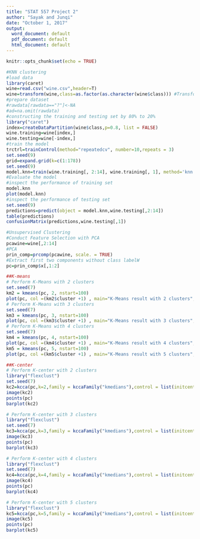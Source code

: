 ```yaml
---
title: "STAT 557 Project 2"
author: "Sayak and Junqi"
date: "October 1, 2017"
output:
  word_document: default
  pdf_document: default
  html_document: default
---
```


```r
knitr::opts_chunk$set(echo = TRUE)
```


```r
#KNN clustering
#load data
library(caret)
wine=read.csv("wine.csv",header=T)
wine=transform(wine,class=as.factor(as.character(wine$class))) #Transform class into factor for classification
#prepare dataset
#rawdata[rawdata=="?"]<-NA
#ad=na.omit(rawdata)
#constructing the training and testing set by 80% to 20%
library("caret")
index=createDataPartition(wine$class,p=0.8, list = FALSE)
wine.training=wine[index,]
wine.testing=wine[-index,]
#train the model
trctrl=trainControl(method="repeatedcv", number=10,repeats = 3)
set.seed(9)
grid=expand.grid(k=c(1:178))
set.seed(9)
model.knn=train(wine.training[, 2:14], wine.training[, 1], method='knn',trControl=trctrl,tuneGrid = grid,tuneLength = 2)
#Evaluate the model
#inspect the performance of training set
model.knn
plot(model.knn)
#inspect the performance of testing set
set.seed(9)
predictions=predict(object = model.knn,wine.testing[,2:14])
table(predictions)
confusionMatrix(predictions,wine.testing[,1])
```

```r
#Unsupervised Clustering
#Conduct Feature Selection with PCA
pcawine=wine[,2:14]
#PCA
prin_comp=prcomp(pcawine, scale. = TRUE)
#Extract first two components without class labelW
pc=prin_comp$x[,1:2]
```

```r
##K-means
# Perform K-Means with 2 clusters
set.seed(7)
km2 = kmeans(pc, 2, nstart=100)
plot(pc, col =(km2$cluster +1) , main="K-Means result with 2 clusters", pch=20, cex=2)
# Perform K-Means with 3 clusters
set.seed(7)
km3 = kmeans(pc, 3, nstart=100)
plot(pc, col =(km3$cluster +1) , main="K-Means result with 3 clusters", pch=20, cex=2)
# Perform K-Means with 4 clusters
set.seed(7)
km4 = kmeans(pc, 4, nstart=100)
plot(pc, col =(km4$cluster +1) , main="K-Means result with 4 clusters", pch=20, cex=2)
km5 = kmeans(pc, 5, nstart=100)
plot(pc, col =(km5$cluster +1) , main="K-Means result with 5 clusters", pch=20, cex=2)
```

```r
##K-center
# Perform K-center with 2 clusters
library("flexclust")
set.seed(7)
kc2=kcca(pc,k=2,family = kccaFamily("kmedians"),control = list(initcent="kmeanspp"))
image(kc2)
points(pc)
barplot(kc2)

# Perform K-center with 3 clusters
library("flexclust")
set.seed(7)
kc3=kcca(pc,k=3,family = kccaFamily("kmedians"),control = list(initcent="kmeanspp"))
image(kc3)
points(pc)
barplot(kc3)

# Perform K-center with 4 clusters
library("flexclust")
set.seed(7)
kc4=kcca(pc,k=4,family = kccaFamily("kmedians"),control = list(initcent="kmeanspp"))
image(kc4)
points(pc)
barplot(kc4)

# Perform K-center with 5 clusters
library("flexclust")
kc5=kcca(pc,k=5,family = kccaFamily("kmedians"),control = list(initcent="kmeanspp"))
image(kc5)
points(pc)
barplot(kc5)
```























